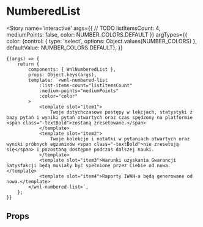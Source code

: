 
<Meta title='molecules/NumberedList' component={WnlNumberedList} />

# NumberedList

<Story name='interactive'
    args={{
//     TODO
        listItemsCount: 4,
        mediumPoints: false,
        color: NUMBER_COLORS.DEFAULT
    }}
    argTypes={{
        color: {control: { type: 'select', options: Object.values(NUMBER_COLORS) }, defaultValue: NUMBER_COLORS.DEFAULT},
    }}
>
    {(args) => {
        return {
            components: { WnlNumberedList },
            props: Object.keys(args),
            template: `<wnl-numbered-list
                :list-items-count="listItemsCount"
                :medium-points="mediumPoints"
                :color="color"
            >
                <template slot="item1">
                    Twoje dotychczasowe postępy w lekcjach, statystyki z bazy pytań i wyniki pytań otwartych oraz czas spędzony na platformie <span class="-textBold">zostaną zresetowane.</span>
                </template>
                <template slot="item2">
                    Twoje kolekcje i notatki w pytaniach otwartych oraz wyniki próbnych egzaminów <span class="-textBold">nie zresetują się</span> i pozostaną dostępne podczas dalszej nauki.
                </template>
                <template slot="item3">Warunki uzyskania Gwarancji Satysfakcji będą musiały być spełnione przez Ciebie od nowa.</template>
                <template slot="item4">Raporty IWAN-a będą generowane od nowa.</template>
            </wnl-numbered-list>`,
        };
    }}
</Story>

## Props

<Props of={WnlNumberedList} />
